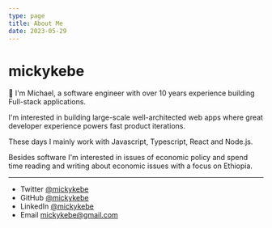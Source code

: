 ```yaml
---
type: page
title: About Me
date: 2023-05-29
---
```


# mickykebe

👋  I'm Michael, a software engineer with over 10 years experience building Full-stack applications.

I'm interested in building large-scale well-architected web apps where great developer experience powers fast product iterations.

These days I mainly work with Javascript, Typescript, React and Node.js.

Besides software I'm interested in issues of economic policy and spend time reading and writing about economic issues with a focus on Ethiopia.

---

- Twitter [@mickykebe](https://twitter.com/mickykebe)
- GitHub [@mickykebe](https://github.com/mickykebe)
- LinkedIn [@mickykebe](https://www.linkedin.com/in/mickykebe/)
- Email mickykebe@gmail.com
